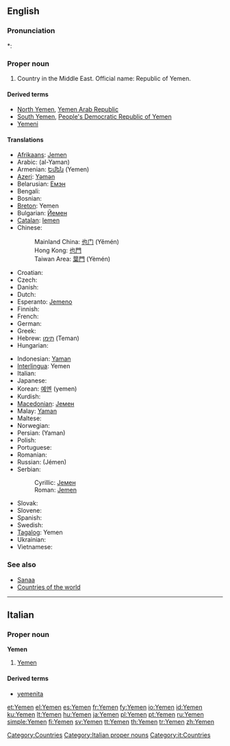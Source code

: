 ==English==
{{wikipedia}}

===Pronunciation===
*: {{rhymes|ɛmən}}

===Proper noun===
{{en-proper noun}}

# Country in the Middle East. Official name: Republic of Yemen.

====Derived terms====
* [[North Yemen]], [[Yemen Arab Republic]]
* [[South Yemen]], [[People's Democratic Republic of Yemen]]
* [[Yemeni]]

====Translations====
{{trans-top|Republic of Yemen}}
* [[Afrikaans]]: [[Jemen]]
* Arabic: {{Arab|[[اليمن]]}} (al-Yaman) {{m}}
* Armenian: [[Եմեն]] (Yemen)
* [[Azeri]]: [[Yəmən]]
* Belarusian: [[Емэн]]
* Bengali: {{BNchar|[[ইয়েমেন]]}}
* Bosnian: {{t-|bs|Jemen|m}}
* [[Breton]]: Yemen
* Bulgarian: [[Йемен]]
* [[Catalan]]: [[Iemen]]
* Chinese:
*: Mainland China: [[也门]] (Yěmén)
*: Hong Kong: [[也門]]
*: Taiwan Area: [[葉門]] (Yèmén)
* Croatian: {{t-|hr|Jemen|m}}
* Czech: {{t-|cs|Jemen}}
* Danish: {{t-|da|Yemen}}
* Dutch: {{t+|nl|Jemen}}
* Esperanto: [[Jemeno]]
* Finnish: {{t+|fi|Jemen}}
* French: {{t+|fr|Yémen|m}}
* German: {{t+|de|Jemen}}
* Greek: {{t+|el|Υεμένη|f|tr=Yeméni|sc=Grek}}
* Hebrew: [[תימן]] (Teman) {{f}}
* Hungarian: {{t+|hu|Jemen}}
{{trans-mid}}
* Indonesian: [[Yaman]]
* [[Interlingua]]: Yemen
* Italian: {{t-|it|Yemen|m}}
* Japanese: {{t-|ja|イエメン|tr=Yemen|sc=Jpan}}
* Korean: [[예멘]] (yemen)
* Kurdish: {{t+|ku|Yemen}}
* [[Macedonian]]: [[Јемен]] {{m}}
* Malay: [[Yaman]]
* Maltese: {{t-|mt|Jemen|xs=Maltese}}
* Norwegian: {{t+|no|Jemen}}
* Persian: {{fa-Arab|[[یمن]]}} (Yaman)
* Polish: {{t+|pl|Jemen}}
* Portuguese: {{t+|pt|Iémen}}
* Romanian: {{t-|ro|Yemen|n}}
* Russian: {{t+|ru|Йемен|m|sc=Cyrl}} (Jémen)
* Serbian:
*: Cyrillic: [[Јемен]] {{m}}
*: Roman: [[Jemen#Serbian|Jemen]] {{m}}
* Slovak: {{t-|sk|Jemen|m}}
* Slovene: {{t+|sl|Jemen|m}}
* Spanish: {{t+|es|Yemen}}
* Swedish: {{t+|sv|Yemen}}
* [[Tagalog]]: Yemen
* Ukrainian: {{t+|uk|Ємен|m|sc=Cyrl|xs=Ukrainian}}
* Vietnamese: {{t-|vi|Yemen|xs=Vietnamese}}
{{trans-bottom}}

===See also===
* [[Sanaa]]
* [[Appendix:Countries of the world|Countries of the world]]

[[Category:Countries]]

----

==Italian==
{{wikipedia|lang=it}}

===Proper noun===
'''Yemen''' {{m}}

# [[#English|Yemen]]

====Derived terms====
* [[yemenita]]

[[Category:Italian proper nouns]]
[[Category:it:Countries]]

[[et:Yemen]]
[[el:Yemen]]
[[es:Yemen]]
[[fr:Yemen]]
[[fy:Yemen]]
[[io:Yemen]]
[[id:Yemen]]
[[ku:Yemen]]
[[lt:Yemen]]
[[hu:Yemen]]
[[ja:Yemen]]
[[pl:Yemen]]
[[pt:Yemen]]
[[ru:Yemen]]
[[simple:Yemen]]
[[fi:Yemen]]
[[sv:Yemen]]
[[tt:Yemen]]
[[th:Yemen]]
[[tr:Yemen]]
[[zh:Yemen]]